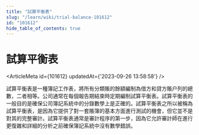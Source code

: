 ```yaml
---
title: "試算平衡表"
slug: "/learn/wiki/trial-balance-101612"
id: "101612"
hide_table_of_contents: true
---
```



# 試算平衡表

<ArticleMeta id={101612} updatedAt={'2023-09-26 13:58:58'} />
<div className='border-solid border-b border-t-0 my-4 border-[var(--ifm-color-gray-300)]' />

試算平衡表是一種簿記工作表，將所有分類賬的餘額編制為借方和貸方賬户列的總數，二者相等。公司通常在每個報告期結束時定期編制試算平衡表。試算平衡表的一般目的是確保公司簿記系統中的分錄數學上是正確的。試算平衡表之所以被稱為試算平衡表，是因為它提供了對一套賬簿的基本方面進行測試的機會，但它並不是對其的完整審計。試算平衡表通常是審計程序的第一步，因為它允許審計師在進行更復雜和詳細的分析之前確保簿記系統中沒有數學錯誤。
